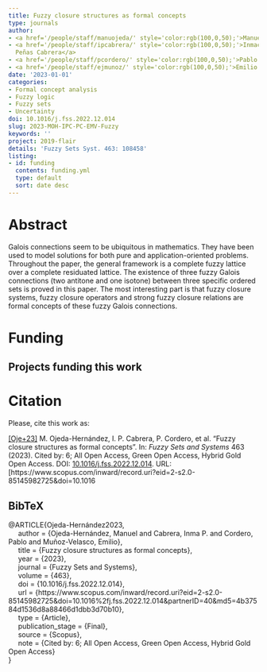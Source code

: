 ```yaml
---
title: Fuzzy closure structures as formal concepts
type: journals
author:
- <a href='/people/staff/manuojeda/' style='color:rgb(100,0,50);'>Manuel Ojeda Hernández</a>
- <a href='/people/staff/ipcabrera/' style='color:rgb(100,0,50);'>Inmaculada de las
  Peñas Cabrera</a>
- <a href='/people/staff/pcordero/' style='color:rgb(100,0,50);'>Pablo Cordero Ortega</a>
- <a href='/people/staff/ejmunoz/' style='color:rgb(100,0,50);'>Emilio Muñoz Velasco</a>
date: '2023-01-01'
categories:
- Formal concept analysis
- Fuzzy logic
- Fuzzy sets
- Uncertainty
doi: 10.1016/j.fss.2022.12.014
slug: 2023-MOH-IPC-PC-EMV-Fuzzy
keywords: ''
project: 2019-flair
details: 'Fuzzy Sets Syst. 463: 108458'
listing:
- id: funding
  contents: funding.yml
  type: default
  sort: date desc
---
```





# Abstract

Galois connections seem to be ubiquitous in mathematics. They have been used to model solutions for both pure and application-oriented problems. Throughout the paper, the general framework is a complete fuzzy lattice over a complete residuated lattice. The existence of three fuzzy Galois connections (two antitone and one isotone) between three specific ordered sets is proved in this paper. The most interesting part is that fuzzy closure systems, fuzzy closure operators and strong fuzzy closure relations are formal concepts of these fuzzy Galois connections.


# Funding
::: {.callout-note appearance='minimal' collapse=false}
## Projects funding this work

:::{#funding}
:::
:::




# Citation
Please, cite this work as:


<a name=bib-Ojeda-Hernndez2023></a>[[Oje+23]](#cite-Ojeda-Hernndez2023) M. Ojeda-Hernández, I. P. Cabrera, P. Cordero, et al. “Fuzzy closure structures as formal concepts”. In: _Fuzzy Sets and Systems_ 463 (2023). Cited by: 6; All Open Access, Green Open Access, Hybrid Gold Open Access. DOI: [10.1016/j.fss.2022.12.014](https://doi.org/10.1016%2Fj.fss.2022.12.014). URL: [https://www.scopus.com/inward/record.uri?eid=2-s2.0-85145982725&doi=10.1016

::: {.callout-note appearance="minimal" collapse=true}

## BibTeX

@ARTICLE{Ojeda-Hernández2023,<br>&nbsp;&nbsp;&nbsp;&nbsp;	author = {Ojeda-Hernández, Manuel and Cabrera, Inma P. and Cordero, Pablo and Muñoz-Velasco, Emilio},<br>&nbsp;&nbsp;&nbsp;&nbsp;	title = {Fuzzy closure structures as formal concepts},<br>&nbsp;&nbsp;&nbsp;&nbsp;	year = {2023},<br>&nbsp;&nbsp;&nbsp;&nbsp;	journal = {Fuzzy Sets and Systems},<br>&nbsp;&nbsp;&nbsp;&nbsp;	volume = {463},<br>&nbsp;&nbsp;&nbsp;&nbsp;	doi = {10.1016/j.fss.2022.12.014},<br>&nbsp;&nbsp;&nbsp;&nbsp;	url = {https://www.scopus.com/inward/record.uri?eid=2-s2.0-85145982725&doi=10.1016%2fj.fss.2022.12.014&partnerID=40&md5=4b37584d1536d8a88466d1dbb3d70b10},<br>&nbsp;&nbsp;&nbsp;&nbsp;	type = {Article},<br>&nbsp;&nbsp;&nbsp;&nbsp;	publication_stage = {Final},<br>&nbsp;&nbsp;&nbsp;&nbsp;	source = {Scopus},<br>&nbsp;&nbsp;&nbsp;&nbsp;	note = {Cited by: 6; All Open Access, Green Open Access, Hybrid Gold Open Access}<br>}

:::

